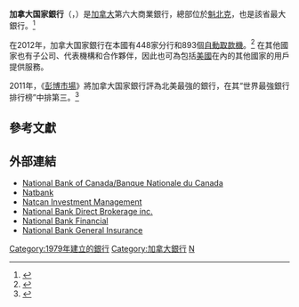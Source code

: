 {{About|一家商業銀行|加拿大中央銀行|加拿大銀行}}
{{Infobox company
| name    =  加拿大国家銀行
| logo    =  [[File:National_Bank_of_Canada_logo.svg|200px]]
| type    =  [[上市公司|上市公司]]
| traded_as  = {{Tsx|NA}}
| foundation      =  1859年
| location        =  [[加拿大|加拿大]][[魁北克|魁北克]][[蒙特利爾|蒙特利爾]]
| key_people      =  Louis Vachon, (CEO)
| industry        =  [[銀行業|銀行業]]
| products        =  金融服務
| revenue         =  53.13億[[加拿大元|加拿大元]]（2012年）<ref name="ap">[http://www.nbc.ca/bnc/files/bncpdf/en/2/e_ri_ar2012.pdf 2012 annual report] {{Wayback|url=http://www.nbc.ca/bnc/files/bncpdf/en/2/e_ri_ar2012.pdf |date=20130717191215 }}，National Bank of Canada</ref>
| net_income      =  {{profit}} 16.34億[[加拿大元|加拿大元]]（2012年）<ref name="ap"/>
| assets          =  
| num_employees   =  19,920（2012年10月）<ref name="In Brief2012"/>
| homepage        =  [http://www.nbc.ca www.nbc.ca]
}}

'''加拿大国家銀行'''（{{lang-fr|'''Banque Nationale du Canada'''}}，{{lang-en|'''National Bank of Canada'''}}）是[[加拿大|加拿大]]第六大商業銀行，總部位於[[魁北克|魁北克]]，也是該省最大銀行。<ref name="In Brief2011">{{Cite web |url=http://www.nbc.ca/bnc/files/bncpdf/en/2/en_bref_2011_10_31_en.pdf |title="In Brief", National Bank website |accessdate=2013-06-10 |archive-date=2014-01-02 |archive-url=https://web.archive.org/web/20140102194612/http://www.nbc.ca/bnc/files/bncpdf/en/2/en_bref_2011_10_31_en.pdf |dead-url=no }}</ref>

在2012年，加拿大国家銀行在本國有448家分行和893個[[自動取款機|自動取款機]]。<ref name="In Brief2012">{{cite web |url=http://www.bnc.ca/bnc/files/bncpdf/en/2/en_bref_31_octobre_2012_eng.pdf |title=National Bank in Brief |publisher=National Bank of Canada |date=October 31, 2012 }}{{dead link|date=2018年5月 |bot=InternetArchiveBot |fix-attempted=yes }}</ref> 在其他國家也有子公司、代表機構和合作夥伴，因此也可為包括[[美國|美國]]在內的其他國家的用戶提供服務。

2011年，《[[彭博市場|彭博市場]]》將加拿大国家銀行評為北美最強的銀行，在其“世界最強銀行排行榜”中排第三。<ref>{{Cite web |url=http://www.nbc.ca/bnc/cda/newsdetail/0,2714,articleCode-16674_divId-2_langId-1_navCode-6100_viewFilter-2011,00.html |title=National Bank website |accessdate=2013-06-10 |archive-date=2013-08-15 |archive-url=https://web.archive.org/web/20130815091023/http://www.nbc.ca/bnc/cda/newsdetail/0,2714,articleCode-16674_divId-2_langId-1_navCode-6100_viewFilter-2011,00.html |dead-url=no }}</ref>

==參考文獻==
{{Reflist}}

==外部連結==
* [http://www.nbc.ca National Bank of Canada/Banque Nationale du Canada]{{Wayback|url=http://www.nbc.ca/ |date=20130620165129 }}
* [http://www.natbank.com Natbank]{{Wayback|url=http://www.natbank.com/ |date=20151105171733 }}
* [http://www.natcan.com Natcan Investment Management]{{Wayback|url=http://www.natcan.com/ |date=20180810180025 }}
* [http://w3.nbdb.ca National Bank Direct Brokerage inc.]{{Wayback|url=http://w3.nbdb.ca/ |date=20110905200504 }}
* [http://www.nbfinancial.com National Bank Financial]{{Wayback|url=http://www.nbfinancial.com/ |date=20131119165553 }}
* [http://www.nbc.insurance.ca National Bank General Insurance]

{{标普TSX60指数}}
{{加拿大銀行}}
{{DEFAULTSORT:National Bank Of Canada}}

[[Category:1979年建立的銀行|Category:1979年建立的銀行]]
[[Category:加拿大銀行|Category:加拿大銀行]]
[[Category:标普TSX60指数|N]]